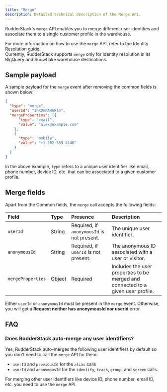 ```yaml
---
title: "Merge"
description: Detailed technical description of the Merge API.
---
```


RudderStack's `merge` API enables you to merge different user identities and associate them to a single customer profile in the warehouse.

<div class="successBlock">
For more information on how to use the <code class="inline-code">merge</code> API, refer to the <Link to="/features/identity-resolution/#using-the-merge-api">Identity Resolution</Link> guide.
</div>

<div class="warningBlock">
Currently, RudderStack supports <code class="inline-code">merge</code> only for identity resolution in its  <Link to="/destinations/warehouse-destinations/bigquery/">BigQuery</Link> and  <Link to="/destinations/warehouse-destinations/snowflake/">Snowflake</Link> warehouse destinations.
</div>

## Sample payload

A sample payload for the `merge` event after removing the <Link to="/event-spec/standard-events/common-fields/">common fields</Link> is shown below:

```json
{
  "type": "merge",
  "userId": "1hKOmRA4GRlm",
  "mergeProperties": [{
      "type": "email",
      "value": "alex@example.com"
    },
    {
      "type": "mobile",
      "value": "+1-202-555-0146"
    }
  ]
}
```

In the above example, `type` refers to a unique user identifier like email, phone number, device ID, etc. that can be associated to a given customer profile.

## Merge fields

Apart from the <Link to="/event-spec/standard-events/common-fields/">Common fields</Link>, the `merge` call accepts the following fields:

| **Field**    | **Type** | **Presence** | **Description**      |
| :----------- | :------- | :----------- | :--------------------------------------------------------------------------------------------------------------- |
| `userId`      | String   | Required, if `anonymousId` is not present.     | The unique user identifier.                             |
| `anonymousId` | String | Required, if `userId` is not present. | The anonymous ID associated with a user or visitor. |
| `mergeProperties` | Object   | Required     | Includes the user properties to be merged and connected to a given user profile. |

<div class="warningBlock">
Either <code class="inline-code">userId</code> or <code class="inline-code">anonymousId</code> must be present in the <code class="inline-code">merge</code> event. Otherwise, you will get a <strong>Request neither has anonymousId nor userId</strong> error.
</div>

## FAQ 

### Does RudderStack auto-merge any user identifiers?

Yes, RudderStack auto-merges the following user identifiers by default so you don't need to call the `merge` API for them:

- `userId` and `previousId` for the <Link to="/event-spec/standard-events/alias/">`alias`</Link> calls
- `userId` and `anonymousId` for the <Link to="/event-spec/standard-events/identify/">`identify`</Link>, <Link to="/event-spec/standard-events/track/">`track`</Link>, <Link to="/event-spec/standard-events/group/">`group`</Link>, and <Link to="/event-spec/standard-events/screen/">`screen`</Link> calls.

For merging other user identifiers like device ID, phone number, email ID, etc. you need to use the `merge` API.